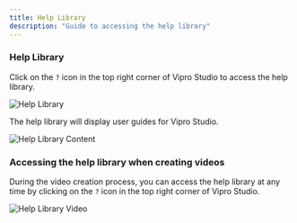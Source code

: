 ```yaml
---
title: Help Library
description: "Guide to accessing the help library"
---
```


### Help Library

Click on the `?` icon in the top right corner of Vipro Studio to access the help library.

<img src="/en/images/usage/help-library/help-library.webp" alt="Help Library" className="rounded-lg" />

The help library will display user guides for Vipro Studio.

<img src="/en/images/usage/help-library/help-library-content.webp" alt="Help Library Content" className="rounded-lg" />

### Accessing the help library when creating videos

During the video creation process, you can access the help library at any time by clicking on the `?` icon in the top right corner of Vipro Studio.

<img src="/en/images/usage/help-library/help-library-video-when-create-video.webp" alt="Help Library Video" className="rounded-lg" />
